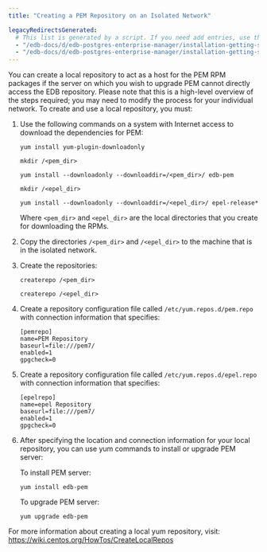 ```yaml
---
title: "Creating a PEM Repository on an Isolated Network"

legacyRedirectsGenerated:
  # This list is generated by a script. If you need add entries, use the `legacyRedirects` key.
  - "/edb-docs/d/edb-postgres-enterprise-manager/installation-getting-started/upgrade-migration-guide/8.0/creating_pem_repository_in_isolated_network.html"
  - "/edb-docs/d/edb-postgres-enterprise-manager/installation-getting-started/upgrade-migration-guide/latest/creating_pem_repository_in_isolated_network.html"
---
```


You can create a local repository to act as a host for the PEM RPM packages if the server on which you wish to upgrade PEM cannot directly access the EDB repository. Please note that this is a high-level overview of the steps required; you may need to modify the process for your individual network. To create and use a local repository, you must:

1.  Use the following commands on a system with Internet access to download the dependencies for PEM:

    ```text
    yum install yum-plugin-downloadonly

    mkdir /<pem_dir>

    yum install --downloadonly --downloaddir=/<pem_dir>/ edb-pem

    mkdir /<epel_dir>

    yum install --downloadonly --downloaddir=/<epel_dir>/ epel-release*
    ```

    Where `<pem_dir>` and `<epel_dir>` are the local directories that you create for downloading the RPMs.

2.  Copy the directories `/<pem_dir>` and `/<epel_dir>` to the machine that is in the isolated network.

3.  Create the repositories:

    ```text
    createrepo /<pem_dir>

    createrepo /<epel_dir>
    ```

4.  Create a repository configuration file called `/etc/yum.repos.d/pem.repo` with connection information that specifies:

    ```text
    [pemrepo]
    name=PEM Repository
    baseurl=file:///pem7/
    enabled=1
    gpgcheck=0
    ```

5.  Create a repository configuration file called `/etc/yum.repos.d/epel.repo` with connection information that specifies:

    ```text
    [epelrepo]
    name=epel Repository
    baseurl=file:///pem7/
    enabled=1
    gpgcheck=0
    ```

6.  After specifying the location and connection information for your local repository, you can use yum commands to install or upgrade PEM server:

    To install PEM server:

    ```text
    yum install edb-pem
    ```

    To upgrade PEM server:

    ```text
    yum upgrade edb-pem
    ```

For more information about creating a local yum repository, visit: <https://wiki.centos.org/HowTos/CreateLocalRepos>
